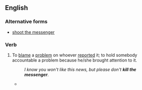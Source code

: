 ==English==

===Alternative forms===
* [[shoot the messenger]]

===Verb===
{{head|en|verb|head=[[kill]] the [[messenger]]}}

# {{context|idiomatic}} To [[blame]] a [[problem]] on whoever [[report]]ed it; to hold somebody accountable a problem because he/she brought attention to it.
#: ''I know you won't like this news, but please don't '''kill the messenger'''.''
#* {{quote-news|title=Sunday in the Churches|author=Rev. B. Minard|work=Lewiston Evening Journal|city=Maine|date=December 12|year=1893|passage=To disbelieve the message and seek to '''kill the messenger''' will not destroy the message}}